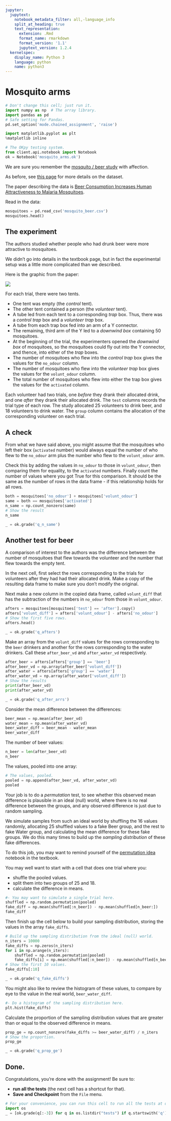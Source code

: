 ```yaml
---
jupyter:
  jupytext:
    notebook_metadata_filter: all,-language_info
    split_at_heading: true
    text_representation:
      extension: .Rmd
      format_name: rmarkdown
      format_version: '1.1'
      jupytext_version: 1.2.4
  kernelspec:
    display_name: Python 3
    language: python
    name: python3
---
```


# Mosquito arms

```python
# Don't change this cell; just run it.
import numpy as np  # The array library.
import pandas as pd
# Safe setting for Pandas.
pd.set_option('mode.chained_assignment', 'raise')

import matplotlib.pyplot as plt
%matplotlib inline

# The OKpy testing system.
from client.api.notebook import Notebook
ok = Notebook('mosquito_arms.ok')
```

We are sure you remember the [mosquito / beer study](https://matthew-brett.github.io/cfd2020/permutation/permutation_idea) with affection.

As before, see [this
page](https://github.com/matthew-brett/datasets/tree/master/mosquito_beer) for
more details on the dataset.

The paper describing the data is [Beer Consumption Increases Human
Attractiveness to Malaria
Mosquitoes](https://journals.plos.org/plosone/article?id=10.1371/journal.pone.0009546).

Read in the data:

```python
mosquitoes = pd.read_csv('mosquito_beer.csv')
mosquitoes.head()
```

## The experiment

The authors studied whether people who had drunk beer were more attractive to
mosquitoes.

We didn't go into details in the textbook page, but in fact the experimental
setup was a little more complicated than we described.

Here is the graphic from the paper:

![](experimental_setup.png)

For each trial, there were two tents.

* One tent was empty (the *control* tent).
* The other tent contained a person (the *volunteer* tent).
* A tube led from each tent to a corresponding *trap* box. Thus, there was a
  *control trap* box and a *volunteer trap* box.
* A tube from each trap box fed into an arm of a Y connector.
* The remaining, third arm of the Y led to a *downwind box* containing 50
  mosquitoes.
* At the beginning of the trial, the experimenters opened the *downwind box*
  of mosquitoes, so the mosquitoes could fly out into the Y connector, and
  thence, into either of the *trap* boxes.
* The number of mosquitoes who flew into the *control trap* box gives the
  values for the `no_odour` column.
* The number of mosquitoes who flew into the *volunteer trap* box gives the
  values for the `volunt_odour` column.
* The total number of mosquitoes who flew into either the trap box gives
  the values for the `activated` column.

Each volunteer had two trials, one *before* they drank their allocated drink,
and one *after* they drank their allocated drink.  The `test` columns records
the trial type of each row.  The study allocated 25 volunteers to drink beer,
and 18 volunteers to drink water.  The `group` column contains the allocation
of the corresponding volunteer on each trial.

## A check

From what we have said above, you might assume that the mosquitoes who left
their box (`activated` number) would always equal the number of who flew to
the `no_odour` arm plus the number who flew to the `volunt_odour` arm.

Check this by adding the values in `no_odour` to those in `volunt_odour`, then
comparing them for equality, to the `activated` numbers.  Finally count the
number of values where you got True for this comparison.  It should be the
same as the number of rows in the data frame - if this relationship holds for
all rows.

```python
both = mosquitoes['no_odour'] + mosquitoes['volunt_odour']
same = both == mosquitoes['activated']
n_same = np.count_nonzero(same)
# Show the result
n_same
```

```python
_ = ok.grade('q_n_same')
```

## Another test for beer

A comparison of interest to the authors was the difference between the number
of mosquitoes that flew towards the volunteer and the number that flew towards
the empty tent.

In the next cell, first select the rows corresponding to the trials for
volunteers after they had had their allocated drink.  Make a copy of the resulting data frame to make sure you don't modify the original.

Next make a new column in the copied data frame, called `volunt_diff` that has
the subtraction of the numbers in `no_odour` from those in `volunt_odour`.

```python
afters = mosquitoes[mosquitoes['test'] == 'after'].copy()
afters['volunt_diff'] = afters['volunt_odour'] - afters['no_odour']
# Show the first five rows.
afters.head()
```

```python
_ = ok.grade('q_afters')
```

Make an array from the `volunt_diff` values for the rows corresponding to the
`beer` drinkers and another for the rows corresponding to the water drinkers.
Call these `after_beer_vd` and `after_water_vd` respectively.

```python
after_beer = afters[afters['group'] == 'beer']
after_beer_vd = np.array(after_beer['volunt_diff'])
after_water = afters[afters['group'] == 'water']
after_water_vd = np.array(after_water['volunt_diff'])
# Show the results
print(after_beer_vd)
print(after_water_vd)
```

```python
_ = ok.grade('q_after_arrs')
```

Consider the mean difference between the differences:

```python
beer_mean = np.mean(after_beer_vd)
water_mean = np.mean(after_water_vd)
beer_water_diff = beer_mean - water_mean
beer_water_diff
```

The number of beer values:

```python
n_beer = len(after_beer_vd)
n_beer
```

The values, pooled into one array:

```python
# The values, pooled.
pooled = np.append(after_beer_vd, after_water_vd)
pooled
```

Your job is to do a *permutation* test, to see whether this observed mean
difference is plausible in an ideal (null) world, where there is no real
difference between the groups, and any observed difference is just due to
random sampling.

We simulate samples from such an ideal world by shuffling the 16 values
randomly, allocating 25 shuffled values to a fake Beer group, and the rest to 
fake Water group, and calculating the mean difference for these fake groups.
We do this many times to build up the *sampling distribution* of these fake
differences.

To do this job, you may want to remind yourself of the [permutation idea](https://matthew-brett.github.io/cfd2020/permutation/permutation_idea.html) notebook in the textbook.

You may well want to start with a cell that does one trial where you:

* shuffle the pooled values.
* split them into two groups of 25 and 18.
* calculate the difference in means.

```python
#- You may want to simulate a single trial here.
shuffled = np.random.permutation(pooled)
fake_diff = np.mean(shuffled[:n_beer]) - np.mean(shuffled[n_beer:])
fake_diff
```

Then finish up the cell below to build your sampling distribution, storing the values in the array `fake_diffs`.

```python
# Build up the sampling distribution from the ideal (null) world.
n_iters = 10000
fake_diffs = np.zeros(n_iters)
for i in np.arange(n_iters):
    shuffled = np.random.permutation(pooled)
    fake_diffs[i] = np.mean(shuffled[:n_beer]) - np.mean(shuffled[n_beer:])
# Show the first 10 values.
fake_diffs[:10]
```

```python
_ = ok.grade('q_fake_diffs')
```

You might also like to review the histogram of these values, to compare by eye to the value in the real world, `beer_water_diff`.

```python
#- Do a histogram of the sampling distribution here.
plt.hist(fake_diffs)
```

Calculate the proportion of the sampling distribution values that are greater than or equal to the observed difference in means.

```python
prop_ge = np.count_nonzero(fake_diffs >= beer_water_diff) / n_iters
# Show the proportion.
prop_ge
```

```python
_ = ok.grade('q_prop_ge')
```

## Done.

Congratulations, you're done with the assignment!  Be sure to:

- **run all the tests** (the next cell has a shortcut for that).
- **Save and Checkpoint** from the `File` menu.

```python
# For your convenience, you can run this cell to run all the tests at once!
import os
_ = [ok.grade(q[:-3]) for q in os.listdir("tests") if q.startswith('q')]
```
